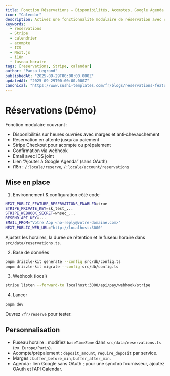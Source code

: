 ```yaml
---
title: Fonction Réservations — Disponibilités, Acomptes, Google Agenda
icon: "Calendar"
description: Activez une fonctionnalité modulaire de réservation avec créneaux ouvrés, dépôt via Stripe Checkout, confirmation webhook, pièces jointes ICS et liens Google Agenda.
keywords:
  - réservations
  - Stripe
  - calendrier
  - acompte
  - ICS
  - Next.js
  - i18n
  - fuseau horaire
tags: [reservations, Stripe, calendar]
author: "Pansa Legrand"
publishedAt: "2025-09-29T00:00:00.000Z"
updatedAt: "2025-09-29T00:00:00.000Z"
canonical: "https://www.sushi-templates.com/fr/blogs/reservations-feature"
---
```


# Réservations (Démo)

Fonction modulaire couvrant :

- Disponibilités sur heures ouvrées avec marges et anti‑chevauchement
- Réservation en attente jusqu’au paiement
- Stripe Checkout pour acompte ou prépaiement
- Confirmation via webhook
- Email avec ICS joint
- Lien “Ajouter à Google Agenda” (sans OAuth)
- i18n : `/:locale/reserve`, `/:locale/account/reservations`

## Mise en place

1) Environnement & configuration côté code

```bash
NEXT_PUBLIC_FEATURE_RESERVATIONS_ENABLED=true
STRIPE_PRIVATE_KEY=sk_test_...
STRIPE_WEBHOOK_SECRET=whsec_...
RESEND_API_KEY=...
EMAIL_FROM="Votre App <no-reply@votre-domaine.com>"
NEXT_PUBLIC_WEB_URL="http://localhost:3000"
```

Ajustez les horaires, la durée de rétention et le fuseau horaire dans `src/data/reservations.ts`.

2) Base de données

```bash
pnpm drizzle-kit generate --config src/db/config.ts
pnpm drizzle-kit migrate --config src/db/config.ts
```

3) Webhook (local)

```bash
stripe listen --forward-to localhost:3000/api/pay/webhook/stripe
```

4) Lancer

```bash
pnpm dev
```

Ouvrez `/fr/reserve` pour tester.

## Personnalisation

- Fuseau horaire : modifiez `baseTimeZone` dans `src/data/reservations.ts` (ex. `Europe/Paris`).
- Acompte/prépaiement : `deposit_amount`, `require_deposit` par service.
- Marges : `buffer_before_min`, `buffer_after_min`.
- Agenda : lien Google sans OAuth ; pour une synchro fournisseur, ajoutez OAuth et l’API Calendar.
